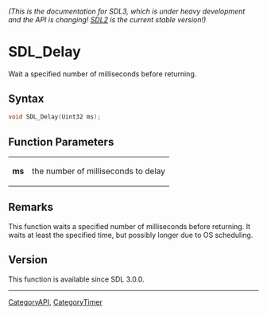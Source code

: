 ====== (This is the documentation for SDL3, which is under heavy development and the API is changing! [https://wiki.libsdl.org/ SDL2] is the current stable version!) ======
= SDL_Delay =

Wait a specified number of milliseconds before returning.

== Syntax ==

<syntaxhighlight lang='c'>
void SDL_Delay(Uint32 ms);
</syntaxhighlight>

== Function Parameters ==

{|
|'''ms'''
|the number of milliseconds to delay
|}

== Remarks ==

This function waits a specified number of milliseconds before returning. It
waits at least the specified time, but possibly longer due to OS
scheduling.

== Version ==

This function is available since SDL 3.0.0.

----
[[CategoryAPI]], [[CategoryTimer]]



